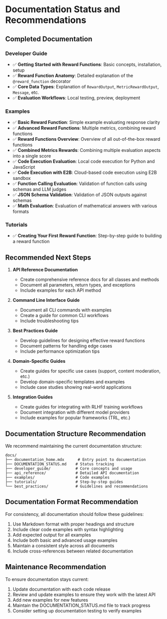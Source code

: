 # Documentation Status and Recommendations

## Completed Documentation

### Developer Guide
- ✅ **Getting Started with Reward Functions**: Basic concepts, installation, setup
- ✅ **Reward Function Anatomy**: Detailed explanation of the `@reward_function` decorator
- ✅ **Core Data Types**: Explanation of `RewardOutput`, `MetricRewardOutput`, `Message`, etc.
- ✅ **Evaluation Workflows**: Local testing, preview, deployment

### Examples
- ✅ **Basic Reward Function**: Simple example evaluating response clarity
- ✅ **Advanced Reward Functions**: Multiple metrics, combining reward functions
- ✅ **Reward Functions Overview**: Overview of all out-of-the-box reward functions
- ✅ **Combined Metrics Rewards**: Combining multiple evaluation aspects into a single score
- ✅ **Code Execution Evaluation**: Local code execution for Python and JavaScript
- ✅ **Code Execution with E2B**: Cloud-based code execution using E2B sandbox
- ✅ **Function Calling Evaluation**: Validation of function calls using schemas and LLM judges
- ✅ **JSON Schema Validation**: Validation of JSON outputs against schemas
- ✅ **Math Evaluation**: Evaluation of mathematical answers with various formats

### Tutorials
- ✅ **Creating Your First Reward Function**: Step-by-step guide to building a reward function

## Recommended Next Steps

1. **API Reference Documentation**
   - Create comprehensive reference docs for all classes and methods
   - Document all parameters, return types, and exceptions
   - Include examples for each API method

2. **Command Line Interface Guide**
   - Document all CLI commands with examples
   - Create a guide for common CLI workflows
   - Include troubleshooting tips

3. **Best Practices Guide**
   - Develop guidelines for designing effective reward functions
   - Document patterns for handling edge cases
   - Include performance optimization tips

4. **Domain-Specific Guides**
   - Create guides for specific use cases (support, content moderation, etc.)
   - Develop domain-specific templates and examples
   - Include case studies showing real-world applications

5. **Integration Guides**
   - Create guides for integrating with RLHF training workflows
   - Document integration with different model providers
   - Include examples for popular frameworks (TRL, etc.)

## Documentation Structure Recommendation

We recommend maintaining the current documentation structure:

```
docs/
├── documentation_home.mdx      # Entry point to documentation
├── DOCUMENTATION_STATUS.md    # Status tracking
├── developer_guide/           # Core concepts and usage
├── api_reference/             # Detailed API documentation
├── examples/                  # Code examples
├── tutorials/                 # Step-by-step guides
└── best_practices/            # Guidelines and recommendations
```

## Documentation Format Recommendation

For consistency, all documentation should follow these guidelines:

1. Use Markdown format with proper headings and structure
2. Include clear code examples with syntax highlighting
3. Add expected output for all examples
4. Include both basic and advanced usage examples
5. Maintain a consistent style across all documents
6. Include cross-references between related documentation

## Maintenance Recommendation

To ensure documentation stays current:

1. Update documentation with each code release
2. Review and update examples to ensure they work with the latest API
3. Add new examples for new features
4. Maintain the DOCUMENTATION_STATUS.md file to track progress
5. Consider setting up documentation testing to verify examples